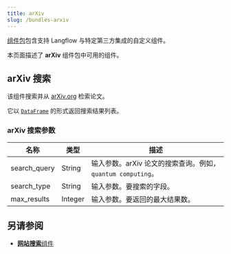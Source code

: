 ```yaml
---
title: arXiv
slug: /bundles-arxiv
---
```



[组件包](/components-bundle-components)包含支持 Langflow 与特定第三方集成的自定义组件。

本页面描述了 **arXiv** 组件包中可用的组件。

## arXiv 搜索

该组件搜索并从 [arXiv.org](https://arXiv.org) 检索论文。

它以 [`DataFrame`](/data-types#dataframe) 的形式返回搜索结果列表。

### arXiv 搜索参数

| 名称 | 类型 | 描述 |
|------|------|-------------|
| search_query | String | 输入参数。arXiv 论文的搜索查询。例如，`quantum computing`。 |
| search_type | String | 输入参数。要搜索的字段。 |
| max_results | Integer | 输入参数。要返回的最大结果数。 |

## 另请参阅

* [**网站搜索**组件](/components-data#web-search)
